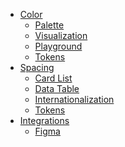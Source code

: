 - [Color](/color)
  - [Palette](/palette)
  - [Visualization](/data-visualization)
  - [Playground](/color-playground)
  - [Tokens](/color-tokens)
    <!-- - [Vision Simulation](/vision-simulation) -->
- [Spacing](/spacing)
  - [Card List](/card-list)
  - [Data Table](/data-table)
  - [Internationalization](/internationalization)
  - [Tokens](/spacing-tokens)
    <!-- - [Carousel](/carousel) -->
- [Integrations](/integrations)
  - [Figma](/figma)
